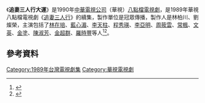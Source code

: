 {{電視節目資訊框
| 名稱         = 追妻三人行大運
| 分類         = 
| 格式         = [[電視連續劇|電視連續劇]]
| 原著         = 
| 編劇         = [[王蕙玲|王蕙玲]]
| 導演         = 劉國豪
| 導播         = 李勳男、孫德華
| 演出         = 林在培、藍心湄、李天柱、程秀瑛、李亞明、周筱雲、常楓、文英、金塗、陳淑芳、金超群、羅時豐
| 片頭曲       = 〈無色彩〉、〈不偽裝的溫柔〉
| 作曲         = 陳煥昌
| 填詞         = 陳煥昌
| 主唱         = 藍心湄
| 製作公司     = 冠眾傳播
| 製作人       = 林柏川、劉燦榮
| 執行製作     = 塗明衛
| 編審         = 鄒勉文
| 頻道         = {{TWN}} [[華視|華視]]
| 每集長       = 60分鐘
| 集數         = 40
| 開始         = 1990年6月21日
| 結束         = 1990年8月15日
}}

《'''追妻三人行大運'''》是1990年[[中華電視公司|中華電視公司]]（華視）[[八點檔|八點檔]][[電視劇|電視劇]]，是1989年華視八點檔電視劇《[[追妻三人行|追妻三人行]]》的續集，製作單位是冠眾傳播，製作人是林柏川、劉燦榮，主演包括了[[林在培|林在培]]、[[藍心湄|藍心湄]]、[[李天柱|李天柱]]、[[程秀瑛|程秀瑛]]、[[李亞明|李亞明]]、[[周筱雲|周筱雲]]、[[常楓|常楓]]、[[文英|文英]]、[[金塗|金塗]]、[[陳淑芳|陳淑芳]]、[[金超群|金超群]]、[[羅時豐|羅時豐]]等人<ref>{{cite news |author1=尤嬿妮 |title=新人教父專挑奇怪藝人 一手捧紅范曉萱、Makiyo |url=https://www.chinatimes.com/newspapers/20160710000551-260117?chdtv |accessdate=2022-03-12 |work=中國時報 |date=2016-07-10 |language=zh-hant}}</ref><ref>{{cite news |author1=祝潤霖 |title=藝人程秀瑛辦畫展 趙樹海友情相挺 |url=https://www.anntw.com/articles/20200611-1Qei |accessdate=2022-03-12 |work=台灣醒報 |date=2020-06-11 |language=zh-hant}}</ref>。

==參考資料==
{{Reflist|2}}

{{華視八點檔}}
[[Category:1989年台灣電視劇集|Category:1989年台灣電視劇集]]
[[Category:華視電視劇|Category:華視電視劇]]